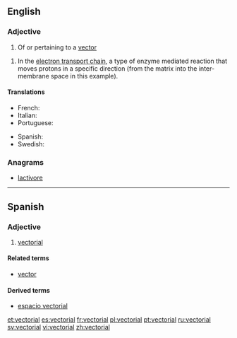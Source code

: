 ==English==

===Adjective===
{{en-adj}}

# {{mathematics}} Of or pertaining to a [[vector]]

# {{biochemistry}} In the [[electron transport chain]], a type of enzyme mediated reaction that moves protons in a specific direction (from the matrix into the inter-membrane space in this example). 

====Translations====
{{trans-top|of or pertaining to a vector}}
* French: {{t+|fr|vectoriel}}
* Italian: {{t-|it|vettoriale}}
* Portuguese: {{t+|pt|vectorial}}
{{trans-mid}}
* Spanish: {{t+|es|vectorial}}
* Swedish: {{t-|sv|vektoriell}}
{{trans-bottom}}

===Anagrams===
* [[lactivore#English|lactivore]]

----

==Spanish==

===Adjective===
{{es-adj|pl=vectoriales}}

# {{mathematics|lang=es}} [[#English|vectorial]]

====Related terms====
* [[vector]]

====Derived terms====
* [[espacio vectorial]]

[[et:vectorial]]
[[es:vectorial]]
[[fr:vectorial]]
[[pl:vectorial]]
[[pt:vectorial]]
[[ru:vectorial]]
[[sv:vectorial]]
[[vi:vectorial]]
[[zh:vectorial]]